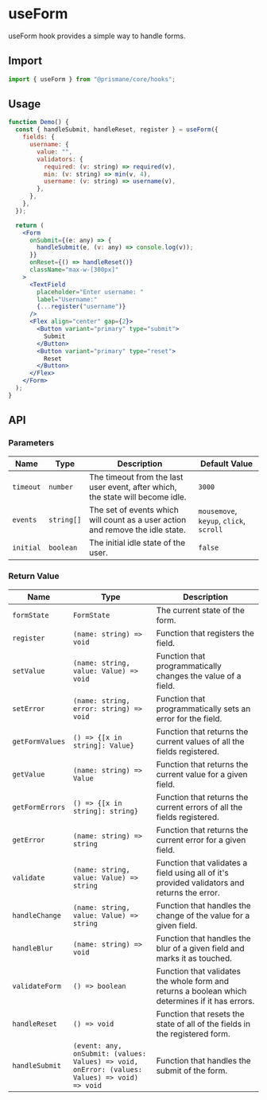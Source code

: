 # useForm

useForm hook provides a simple way to handle forms.

## Import

```js
import { useForm } from "@prismane/core/hooks";
```

## Usage

```jsx
function Demo() {
  const { handleSubmit, handleReset, register } = useForm({
    fields: {
      username: {
        value: "",
        validators: {
          required: (v: string) => required(v),
          min: (v: string) => min(v, 4),
          username: (v: string) => username(v),
        },
      },
    },
  });

  return (
    <Form
      onSubmit={(e: any) => {
        handleSubmit(e, (v: any) => console.log(v));
      }}
      onReset={() => handleReset()}
      className="max-w-[300px]"
    >
      <TextField
        placeholder="Enter username: "
        label="Username:"
        {...register("username")}
      />
      <Flex align="center" gap={2}>
        <Button variant="primary" type="submit">
          Submit
        </Button>
        <Button variant="primary" type="reset">
          Reset
        </Button>
      </Flex>
    </Form>
  );
}
```

## API

### Parameters

| Name      | Type       | Description                                                                    | Default Value                           |
| --------- | ---------- | ------------------------------------------------------------------------------ | --------------------------------------- |
| `timeout` | `number`   | The timeout from the last user event, after which, the state will become idle. | `3000`                                  |
| `events`  | `string[]` | The set of events which will count as a user action and remove the idle state. | `mousemove`, `keyup`, `click`, `scroll` |
| `initial` | `boolean`  | The initial idle state of the user.                                            | `false`                                 |

### Return Value

| Name            | Type                                                                                          | Description                                                                                     |
| --------------- | --------------------------------------------------------------------------------------------- | ----------------------------------------------------------------------------------------------- |
| `formState`     | `FormState`                                                                                   | The current state of the form.                                                                  |
| `register`      | `(name: string) => void`                                                                      | Function that registers the field.                                                              |
| `setValue`      | `(name: string, value: Value) => void`                                                        | Function that programmatically changes the value of a field.                                    |
| `setError`      | `(name: string, error: string) => void`                                                       | Function that programmatically sets an error for the field.                                     |
| `getFormValues` | `() => {[x in string]: Value}`                                                                | Function that returns the current values of all the fields registered.                          |
| `getValue`      | `(name: string) => Value`                                                                     | Function that returns the current value for a given field.                                      |
| `getFormErrors` | `() => {[x in string]: string}`                                                               | Function that returns the current errors of all the fields registered.                          |
| `getError`      | `(name: string) => string`                                                                    | Function that returns the current error for a given field.                                      |
| `validate`      | `(name: string, value: Value) => string`                                                      | Function that validates a field using all of it's provided validators and returns the error.    |
| `handleChange`  | `(name: string, value: Value) => string`                                                      | Function that handles the change of the value for a given field.                                |
| `handleBlur`    | `(name: string) => void`                                                                      | Function that handles the blur of a given field and marks it as touched.                        |
| `validateForm`  | `() => boolean`                                                                               | Function that validates the whole form and returns a boolean which determines if it has errors. |
| `handleReset`   | `() => void`                                                                                  | Function that resets the state of all of the fields in the registered form.                     |
| `handleSubmit`  | `(event: any, onSubmit: (values: Values) => void, onError: (values: Values) => void) => void` | Function that handles the submit of the form.                                                   |
